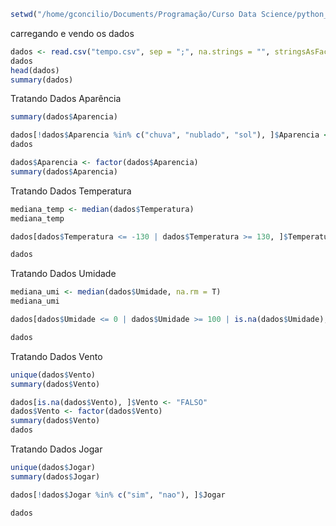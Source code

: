 ```r

setwd("/home/gconcilio/Documents/Programação/Curso Data Science/python_and_r/3_R_Tratamento_Dados")

```

carregando e vendo os dados 
```r

dados <- read.csv("tempo.csv", sep = ";", na.strings = "", stringsAsFactor = T)
dados
head(dados)
summary(dados)

```

Tratando Dados Aparência
```r

summary(dados$Aparencia)

dados[!dados$Aparencia %in% c("chuva", "nublado", "sol"), ]$Aparencia <- "sol"
dados

dados$Aparencia <- factor(dados$Aparencia)
summary(dados$Aparencia)

```

Tratando Dados Temperatura
```r

mediana_temp <- median(dados$Temperatura)
mediana_temp 

dados[dados$Temperatura <= -130 | dados$Temperatura >= 130, ]$Temperatura <- mediana_temp

dados

```

Tratando Dados Umidade
```r

mediana_umi <- median(dados$Umidade, na.rm = T)
mediana_umi

dados[dados$Umidade <= 0 | dados$Umidade >= 100 | is.na(dados$Umidade), ]$Umidade <- mediana_umi

dados

```

Tratando Dados Vento
```r

unique(dados$Vento)
summary(dados$Vento)

dados[is.na(dados$Vento), ]$Vento <- "FALSO"
dados$Vento <- factor(dados$Vento)
summary(dados$Vento)
dados

```

Tratando Dados Jogar
```r

unique(dados$Jogar)
summary(dados$Jogar)

dados[!dados$Jogar %in% c("sim", "nao"), ]$Jogar

dados

```